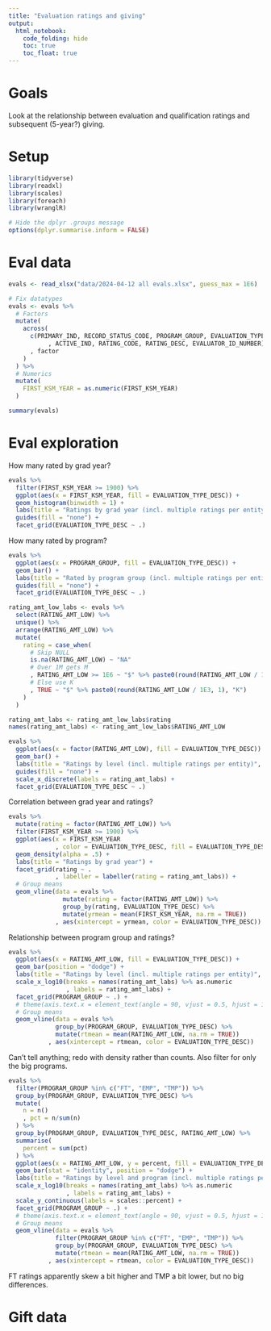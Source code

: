 ```yaml
---
title: "Evaluation ratings and giving"
output:
  html_notebook:
    code_folding: hide
    toc: true
    toc_float: true
---
```


# Goals

Look at the relationship between evaluation and qualification ratings and subsequent (5-year?) giving.

# Setup

```r
library(tidyverse)
library(readxl)
library(scales)
library(foreach)
library(wranglR)

# Hide the dplyr .groups message
options(dplyr.summarise.inform = FALSE)
```

# Eval data

```r
evals <- read_xlsx("data/2024-04-12 all evals.xlsx", guess_max = 1E6)
```

```r
# Fix datatypes
evals <- evals %>%
  # Factors
  mutate(
    across(
      c(PRIMARY_IND, RECORD_STATUS_CODE, PROGRAM_GROUP, EVALUATION_TYPE, EVALUATION_TYPE_DESC
           , ACTIVE_IND, RATING_CODE, RATING_DESC, EVALUATOR_ID_NUMBER)
      , factor
    )
  ) %>%
  # Numerics
  mutate(
    FIRST_KSM_YEAR = as.numeric(FIRST_KSM_YEAR)
  )
```

```r
summary(evals)
```

# Eval exploration

How many rated by grad year?

```r
evals %>%
  filter(FIRST_KSM_YEAR >= 1900) %>%
  ggplot(aes(x = FIRST_KSM_YEAR, fill = EVALUATION_TYPE_DESC)) +
  geom_histogram(binwidth = 1) +
  labs(title = "Ratings by grad year (incl. multiple ratings per entity)") +
  guides(fill = "none") +
  facet_grid(EVALUATION_TYPE_DESC ~ .)
```

How many rated by program?

```r
evals %>%
  ggplot(aes(x = PROGRAM_GROUP, fill = EVALUATION_TYPE_DESC)) +
  geom_bar() +
  labs(title = "Rated by program group (incl. multiple ratings per entity)") +
  guides(fill = "none") +
  facet_grid(EVALUATION_TYPE_DESC ~ .)
```

```r
rating_amt_low_labs <- evals %>%
  select(RATING_AMT_LOW) %>%
  unique() %>%
  arrange(RATING_AMT_LOW) %>%
  mutate(
    rating = case_when(
      # Skip NULL
      is.na(RATING_AMT_LOW) ~ "NA"
      # Over 1M gets M
      , RATING_AMT_LOW >= 1E6 ~ "$" %>% paste0(round(RATING_AMT_LOW / 1E6, 1), "M")
      # Else use K
      , TRUE ~ "$" %>% paste0(round(RATING_AMT_LOW / 1E3, 1), "K")
    )
  )

rating_amt_labs <- rating_amt_low_labs$rating
names(rating_amt_labs) <- rating_amt_low_labs$RATING_AMT_LOW

evals %>%
  ggplot(aes(x = factor(RATING_AMT_LOW), fill = EVALUATION_TYPE_DESC)) +
  geom_bar() +
  labs(title = "Ratings by level (incl. multiple ratings per entity)", x = NULL) +
  guides(fill = "none") +
  scale_x_discrete(labels = rating_amt_labs) +
  facet_grid(EVALUATION_TYPE_DESC ~ .)
```

Correlation between grad year and ratings?

```r
evals %>%
  mutate(rating = factor(RATING_AMT_LOW)) %>%
  filter(FIRST_KSM_YEAR >= 1900) %>%
  ggplot(aes(x = FIRST_KSM_YEAR
             , color = EVALUATION_TYPE_DESC, fill = EVALUATION_TYPE_DESC)) +
  geom_density(alpha = .5) +
  labs(title = "Ratings by grad year") +
  facet_grid(rating ~ .
             , labeller = labeller(rating = rating_amt_labs)) +
  # Group means
  geom_vline(data = evals %>%
               mutate(rating = factor(RATING_AMT_LOW)) %>%
               group_by(rating, EVALUATION_TYPE_DESC) %>%
               mutate(yrmean = mean(FIRST_KSM_YEAR, na.rm = TRUE))
             , aes(xintercept = yrmean, color = EVALUATION_TYPE_DESC))
```

Relationship between program group and ratings?

```r
evals %>%
  ggplot(aes(x = RATING_AMT_LOW, fill = EVALUATION_TYPE_DESC)) +
  geom_bar(position = "dodge") +
  labs(title = "Ratings by level (incl. multiple ratings per entity)", x = NULL) +
  scale_x_log10(breaks = names(rating_amt_labs) %>% as.numeric
                , labels = rating_amt_labs) +
  facet_grid(PROGRAM_GROUP ~ .) +
  # theme(axis.text.x = element_text(angle = 90, vjust = 0.5, hjust = 1)) +
  # Group means
  geom_vline(data = evals %>%
             group_by(PROGRAM_GROUP, EVALUATION_TYPE_DESC) %>%
             mutate(rtmean = mean(RATING_AMT_LOW, na.rm = TRUE))
           , aes(xintercept = rtmean, color = EVALUATION_TYPE_DESC))
```

Can't tell anything; redo with density rather than counts. Also filter for only the big programs.

```r
evals %>%
  filter(PROGRAM_GROUP %in% c("FT", "EMP", "TMP")) %>%
  group_by(PROGRAM_GROUP, EVALUATION_TYPE_DESC) %>%
  mutate(
    n = n()
    , pct = n/sum(n)
  ) %>%
  group_by(PROGRAM_GROUP, EVALUATION_TYPE_DESC, RATING_AMT_LOW) %>%
  summarise(
    percent = sum(pct)
  ) %>%
  ggplot(aes(x = RATING_AMT_LOW, y = percent, fill = EVALUATION_TYPE_DESC)) +
  geom_bar(stat = "identity", position = "dodge") +
  labs(title = "Ratings by level and program (incl. multiple ratings per entity)", x = NULL) +
  scale_x_log10(breaks = names(rating_amt_labs) %>% as.numeric
                , labels = rating_amt_labs) +
  scale_y_continuous(labels = scales::percent) +
  facet_grid(PROGRAM_GROUP ~ .) +
  # theme(axis.text.x = element_text(angle = 90, vjust = 0.5, hjust = 1)) +
  # Group means
  geom_vline(data = evals %>%
             filter(PROGRAM_GROUP %in% c("FT", "EMP", "TMP")) %>%
             group_by(PROGRAM_GROUP, EVALUATION_TYPE_DESC) %>%
             mutate(rtmean = mean(RATING_AMT_LOW, na.rm = TRUE))
           , aes(xintercept = rtmean, color = EVALUATION_TYPE_DESC))
```

FT ratings apparently skew a bit higher and TMP a bit lower, but no big differences.

# Gift data

